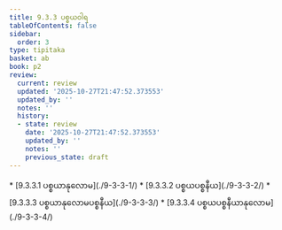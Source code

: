```yaml
---
title: 9.3.3 ပစ္စယဝါရ
tableOfContents: false
sidebar:
  order: 3
type: tipitaka
basket: ab
book: p2
review:
  current: review
  updated: '2025-10-27T21:47:52.373553'
  updated_by: ''
  notes: ''
  history:
  - state: review
    date: '2025-10-27T21:47:52.373553'
    updated_by: ''
    notes: ''
    previous_state: draft
---
```



<ReviewStatus review={frontmatter.review} showDetails={true} />

<HypothesisAnnotation frontmatter={frontmatter} />

<DynamicBreadcrumb />



<TableOfContents book="p2" section="9.3.3">
* [9.3.3.1 ပစ္စယာနုလောမ](./9-3-3-1/)
* [9.3.3.2 ပစ္စယပစ္စနီယ](./9-3-3-2/)
* [9.3.3.3 ပစ္စယာနုလောမပစ္စနီယ](./9-3-3-3/)
* [9.3.3.4 ပစ္စယပစ္စနီယာနုလောမ](./9-3-3-4/)
</TableOfContents>